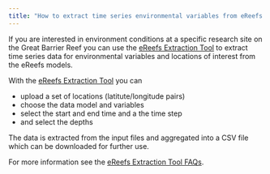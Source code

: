 ```yaml
---
title: "How to extract time series environmental variables from eReefs models using the Extraction Tool"
---
```


If you are interested in environment conditions at a specific research site on the Great Barrier Reef you can use the [eReefs Extraction Tool](https://extraction.ereefs.aims.gov.au/?_gl=1*14cmc84*_ga*OTM5OTM3MTMzLjE2NjczNTcwNzg.*_ga_6SSTNBNHXG*MTY5MjE1MDkyOS4zNy4xLjE2OTIxNTQwNTQuMC4wLjA.) to extract time series data for environmental variables and locations of interest from the eReefs models.

With the [eReefs Extraction Tool](https://extraction.ereefs.aims.gov.au/?_gl=1*14cmc84*_ga*OTM5OTM3MTMzLjE2NjczNTcwNzg.*_ga_6SSTNBNHXG*MTY5MjE1MDkyOS4zNy4xLjE2OTIxNTQwNTQuMC4wLjA.) you can

- upload a set of locations (latitute/longitude pairs)
- choose the data model and variables
- select the start and end time and a the time step
- and select the depths

The data is extracted from the input files and aggregated into a CSV file which can be downloaded for further use.

For more information see the [eReefs Extraction Tool FAQs](https://extraction.ereefs.aims.gov.au/faqs?_gl=1*14cmc84*_ga*OTM5OTM3MTMzLjE2NjczNTcwNzg.*_ga_6SSTNBNHXG*MTY5MjE1MDkyOS4zNy4xLjE2OTIxNTQwNTQuMC4wLjA.).
